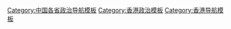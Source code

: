 [[Category:中国各省政治导航模板|Category:中国各省政治导航模板]]
[[Category:香港政治模板|Category:香港政治模板]]
[[Category:香港导航模板|Category:香港导航模板]]